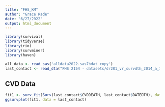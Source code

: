 ```yaml
---
title: "FHS_KM"
author: "Grace Rade"
date: "6/27/2022"
output: html_document
---
```

```r
library(survival)
library(tidyverse)
library(rio)
library(survminer)
library(haven)

all_data <- read_sas('alldata2022.sas7bdat copy')
last_contact <- read_dta("FHS 2154 - datasets/dr281_vr_survdth_2014_a_1025s.dta")

```

## CVD Data
```r
fit1 <- surv_fit(Surv(last_contact$CVDDEATH, last_contact$DATEDTH), data = last_contact ~ 1)
ggsurvplot(fit1, data = last_contact)
```

